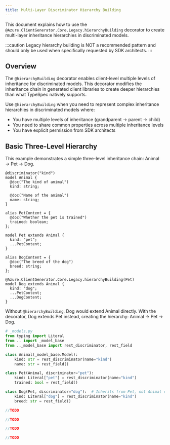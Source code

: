 ```yaml
---
title: Multi-Layer Discriminator Hierarchy Building
---
```



This document explains how to use the `@Azure.ClientGenerator.Core.Legacy.hierarchyBuilding` decorator to create multi-layer inheritance hierarchies in discriminated models.

:::caution
Legacy hierarchy building is NOT a recommended pattern and should only be used when specifically requested by SDK architects.
:::

## Overview

The `@hierarchyBuilding` decorator enables client-level multiple levels of inheritance for discriminated models. This decorator modifies the inheritance chain in generated client libraries to create deeper hierarchies than what TypeSpec natively supports.

Use `@hierarchyBuilding` when you need to represent complex inheritance hierarchies in discriminated models where:

- You have multiple levels of inheritance (grandparent → parent → child)
- You need to share common properties across multiple inheritance levels
- You have explicit permission from SDK architects

## Basic Three-Level Hierarchy

This example demonstrates a simple three-level inheritance chain: Animal → Pet → Dog.

<ClientTabs>
<ClientTabItem lang="typespec">

```typespec
@discriminator("kind")
model Animal {
  @doc("The kind of animal")
  kind: string;

  @doc("Name of the animal")
  name: string;
}

alias PetContent = {
  @doc("Whether the pet is trained")
  trained: boolean;
};

model Pet extends Animal {
  kind: "pet";
  ...PetContent;
}

alias DogContent = {
  @doc("The breed of the dog")
  breed: string;
};

@Azure.ClientGenerator.Core.Legacy.hierarchyBuilding(Pet)
model Dog extends Animal {
  kind: "dog";
  ...PetContent;
  ...DogContent;
}
```

Without `@hierarchyBuilding`, Dog would extend Animal directly. With the decorator, Dog extends Pet instead, creating the hierarchy: Animal → Pet → Dog.

</ClientTabItem>
<ClientTabItem lang="python">

```python
# _models.py
from typing import Literal
from .. import _model_base
from .._model_base import rest_discriminator, rest_field

class Animal(_model_base.Model):
    kind: str = rest_discriminator(name="kind")
    name: str = rest_field()

class Pet(Animal, discriminator="pet"):
    kind: Literal["pet"] = rest_discriminator(name="kind")
    trained: bool = rest_field()

class Dog(Pet, discriminator="dog"):  # Inherits from Pet, not Animal directly
    kind: Literal["dog"] = rest_discriminator(name="kind")
    breed: str = rest_field()
```

</ClientTabItem>
<ClientTabItem lang="csharp">

```csharp
//TODO
```

</ClientTabItem>
<ClientTabItem lang="typescript">

```typescript
//TODO
```

</ClientTabItem>
<ClientTabItem lang="java">

```java
//TODO
```

</ClientTabItem>
<ClientTabItem lang="go">

```go
//TODO
```

</ClientTabItem>
